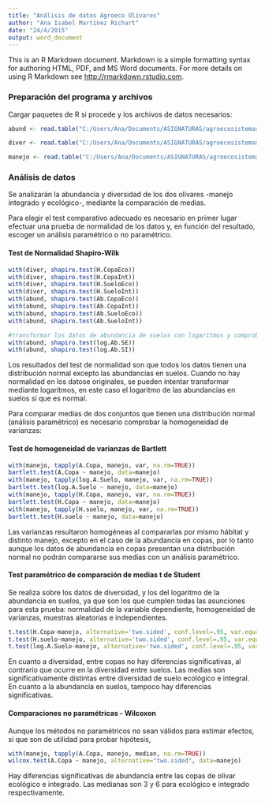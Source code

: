 ```yaml
---
title: "Análisis de datos Agroeco Olivares"
author: "Ana Isabel Martínez Richart"
date: "24/4/2015"
output: word_document
---
```


This is an R Markdown document. Markdown is a simple formatting syntax for authoring HTML, PDF, and MS Word documents. For more details on using R Markdown see <http://rmarkdown.rstudio.com>.

### Preparación del programa y archivos

Cargar paquetes de R si procede y los archivos de datos necesarios:

```r
abund <- read.table("C:/Users/Ana/Documents/ASIGNATURAS/agroecosistemas/excels varios/abundacias corregidas con log.csv", header=TRUE, sep=",", na.strings="NA", dec=".", strip.white=TRUE)

diver <- read.table("C:/Users/Ana/Documents/ASIGNATURAS/agroecosistemas/diversidad corregido punto y coma.csv", header=TRUE, sep=",", na.strings="NA", dec=".", strip.white=TRUE)

manejo <- read.table("C:/Users/Ana/Documents/ASIGNATURAS/agroecosistemas/manejo con log.csv", header=TRUE, sep=",", na.strings="NA", dec=".", strip.white=TRUE)

```


### Análisis de datos

Se analizarán la abundancia y diversidad de los dos olivares -manejo integrado y ecológico-, mediante la comparación de medias.  

Para elegir el test comparativo adecuado es necesario en primer lugar efectuar una prueba de normalidad de los datos y, en función del resultado, escoger un análisis paramétrico o no paramétrico.  

#### Test de Normalidad Shapiro-Wilk

```r
with(diver, shapiro.test(H.CopaEco))
with(diver, shapiro.test(H.CopaInt))
with(diver, shapiro.test(H.SueloEco))
with(diver, shapiro.test(H.SueloInt))
with(abund, shapiro.test(Ab.CopaEco))
with(abund, shapiro.test(Ab.CopaInt))
with(abund, shapiro.test(Ab.SueloEco))
with(abund, shapiro.test(Ab.SueloInt))

#transformar los datos de abundancia de suelos con logaritmos y comprobar la normalidad:
with(abund, shapiro.test(log.Ab.SE))
with(abund, shapiro.test(log.Ab.SI))
```

Los resultados del test de normalidad son que todos los datos tienen una distribución normal excepto las abundancias en suelos. Cuando no hay normalidad en los datose originales, se pueden intentar transformar mediante logaritmos, en este caso el logaritmo de las abundancias en suelos sí que es normal.  

Para comparar medias de dos conjuntos que tienen una distribución normal (análisis paramétrico) es necesario comprobar la homogeneidad de varianzas:

#### Test de homogeneidad de varianzas de Bartlett

```r
with(manejo, tapply(A.Copa, manejo, var, na.rm=TRUE))
bartlett.test(A.Copa ~ manejo, data=manejo)
with(manejo, tapply(log.A.Suelo, manejo, var, na.rm=TRUE))
bartlett.test(log.A.Suelo ~ manejo, data=manejo)
with(manejo, tapply(H.Copa, manejo, var, na.rm=TRUE))
bartlett.test(H.Copa ~ manejo, data=manejo)
with(manejo, tapply(H.suelo, manejo, var, na.rm=TRUE))
bartlett.test(H.suelo ~ manejo, data=manejo)
```

Las varianzas resultaron homogéneas al compararlas por mismo hábitat y distinto manejo, excepto en el caso de la abundancia en copas, por lo tanto aunque los datos de abundancia en copas presentan una distribución normal no podrán compararse sus medias con un análisis paramétrico.

#### Test paramétrico de comparación de medias t de Student

Se realiza sobre los datos de diversidad, y los del logaritmo de la abundancia en suelos, ya que son los que cumplen todas las asunciones para esta prueba: normalidad de la variable dependiente, homogeneidad de varianzas, muestras aleatorias e independientes.

```r
t.test(H.Copa~manejo, alternative='two.sided', conf.level=.95, var.equal=FALSE, data=manejo)
t.test(H.suelo~manejo, alternative='two.sided', conf.level=.95, var.equal=FALSE, data=manejo)
t.test(log.A.Suelo~manejo, alternative='two.sided', conf.level=.95, var.equal=FALSE, data=manejo)
```

En cuanto a diversidad, entre copas no hay diferencias significativas, al contrario que ocurre en la diversidad entre suelos. Las medias son significativamente distintas entre diversidad de suelo ecológico e integral.  
En cuanto a la abundancia en suelos, tampoco hay diferencias significativas.

#### Comparaciones no paramétricas - Wilcoxon

Aunque los métodos no paramétricos no sean válidos para estimar efectos, sí que son de utilidad para probar hipótesis, 

```r
with(manejo, tapply(A.Copa, manejo, median, na.rm=TRUE))
wilcox.test(A.Copa ~ manejo, alternative="two.sided", data=manejo)
```

Hay diferencias significativas de abundancia entre las copas de olivar ecológico e integrado. Las medianas son 3 y 6 para ecológico e integrado respectivamente.